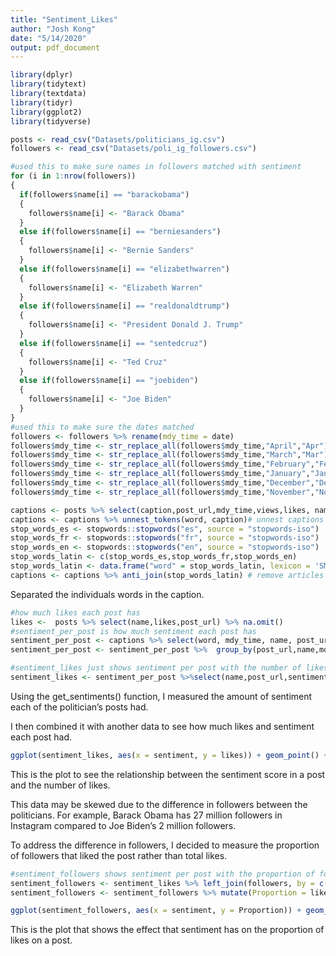 ---
title: "Sentiment_Likes"
author: "Josh Kong"
date: "5/14/2020"
output: pdf_document
---

```{r}
library(dplyr)
library(tidytext)
library(textdata)
library(tidyr)
library(ggplot2)
library(tidyverse)
```


```{r}
posts <- read_csv("Datasets/politicians_ig.csv")
followers <- read_csv("Datasets/poli_ig_followers.csv")
```


```{r}
#used this to make sure names in followers matched with sentiment
for (i in 1:nrow(followers))
{
  if(followers$name[i] == "barackobama")
  {
    followers$name[i] <- "Barack Obama"
  }
  else if(followers$name[i] == "berniesanders")
  {
    followers$name[i] <- "Bernie Sanders"
  }
  else if(followers$name[i] == "elizabethwarren")
  {
    followers$name[i] <- "Elizabeth Warren"
  }
  else if(followers$name[i] == "realdonaldtrump")
  {
    followers$name[i] <- "President Donald J. Trump"
  }
  else if(followers$name[i] == "sentedcruz")
  {
    followers$name[i] <- "Ted Cruz"
  }
  else if(followers$name[i] == "joebiden")
  {
    followers$name[i] <- "Joe Biden"
  }
}
#used this to make sure the dates matched 
followers <- followers %>% rename(mdy_time = date)
followers$mdy_time <- str_replace_all(followers$mdy_time,"April","Apr")
followers$mdy_time <- str_replace_all(followers$mdy_time,"March","Mar")
followers$mdy_time <- str_replace_all(followers$mdy_time,"February","Feb")
followers$mdy_time <- str_replace_all(followers$mdy_time,"January","Jan")
followers$mdy_time <- str_replace_all(followers$mdy_time,"December","Dec")
followers$mdy_time <- str_replace_all(followers$mdy_time,"November","Nov")
```


```{r}
captions <- posts %>% select(caption,post_url,mdy_time,views,likes, name) %>% as_tibble()
captions <- captions %>% unnest_tokens(word, caption)# unnest captions into individual words
stop_words_es <- stopwords::stopwords("es", source = "stopwords-iso")
stop_words_fr <- stopwords::stopwords("fr", source = "stopwords-iso")
stop_words_en <- stopwords::stopwords("en", source = "stopwords-iso")
stop_words_latin <- c(stop_words_es,stop_words_fr,stop_words_en)
stop_words_latin <- data.frame("word" = stop_words_latin, lexicon = 'SMART',stringsAsFactors = F)
captions <- captions %>% anti_join(stop_words_latin) # remove articles like the, and, a..,

```
Separated the individuals words in the caption.

```{r}
#how much likes each post has
likes <-  posts %>% select(name,likes,post_url) %>% na.omit()
#sentiment_per_post is how much sentiment each post has
sentiment_per_post <- captions %>% select(word, mdy_time, name, post_url) %>% inner_join(get_sentiments("afinn"))
sentiment_per_post <- sentiment_per_post %>%  group_by(post_url,name,mdy_time) %>%  summarise(sentiment =sum(value)) %>% arrange(name)

#sentiment_likes just shows sentiment per post with the number of likes per post
sentiment_likes <- sentiment_per_post %>%select(name,post_url,sentiment,mdy_time) %>%  inner_join(likes)

```
Using the get_sentiments() function, I measured the amount of sentiment each of the politician's posts had.

I then combined it with another data to see how much likes and sentiment each post had.


```{r}
ggplot(sentiment_likes, aes(x = sentiment, y = likes)) + geom_point() + labs(title = "Sentiment's Effect on Likes") 
```
This is the plot to see the relationship between the sentiment score in a post and the number of likes.

This data may be skewed due to the difference in followers between the politicians. For example, Barack Obama has 27 million followers in Instagram compared to Joe Biden's 2 million followers.

To address the difference in followers, I decided to measure the proportion of followers that liked the post rather than total likes. 

```{r}
#sentiment_followers shows sentiment per post with the proportion of followers that liked the post
sentiment_followers <- sentiment_likes %>% left_join(followers, by = c( "mdy_time","name"))
sentiment_followers <- sentiment_followers %>% mutate(Proportion = likes/followers)

ggplot(sentiment_followers, aes(x = sentiment, y = Proportion)) + geom_point() + labs(title = "Sentiment's Effect on Likes")
```
This is the plot that shows the effect that sentiment has on the proportion of likes on a post.






